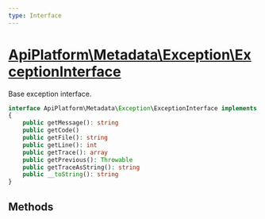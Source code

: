 ```yaml
---
type: Interface
---
```


# [ApiPlatform\Metadata\Exception\ExceptionInterface](/docs/vmain/reference/Metadata/Exception/ExceptionInterface)

Base exception interface.


```php
interface ApiPlatform\Metadata\Exception\ExceptionInterface implements Throwable, Stringable
{
    public getMessage(): string
    public getCode()
    public getFile(): string
    public getLine(): int
    public getTrace(): array
    public getPrevious(): Throwable
    public getTraceAsString(): string
    public __toString(): string
}
```
## Methods
